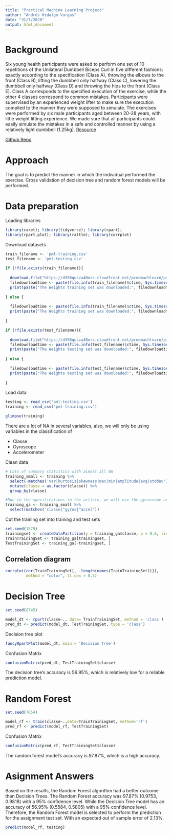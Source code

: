 ```yaml
---
title: "Practical Machine Learning Project"
author: "Andrés Hidalgo Vargas"
date: "31/7/2020"
output: html_document
---
```

# Background

Six young health participants were asked to perform one set of 10 repetitions of the Unilateral Dumbbell Biceps Curl in five different fashions: exactly according to the specification (Class A), throwing the elbows to the front (Class B), lifting the dumbbell only halfway (Class C), lowering the dumbbell only halfway (Class D) and throwing the hips to the front (Class E).\n 
Class A corresponds to the specified execution of the exercise, while the other 4 classes correspond to common mistakes. Participants were supervised by an experienced weight lifter to make sure the execution complied to the manner they were supposed to simulate. The exercises were performed by six male participants aged between 20-28 years, with little weight lifting experience. We made sure that all participants could easily simulate the mistakes in a safe and controlled manner by using a relatively light dumbbell (1.25kg). [Resource](http://groupware.les.inf.puc-rio.br/har)

[Github Repo](https://github.com/AnHiVa/Practical_ML_Project)

# Approach

The goal is to predict the manner in which the individual performed the exercise. Cross validation of decision tree and random forest models will be performed.

# Data preparation

Loading libraries
```r
library(caret); library(tidyverse); library(rpart);
library(rpart.plot); library(rattle); library(corrplot)
```

Download datasets
```r
train_filename <- 'pml-training.csv'
test_filename <- 'pml-testing.csv'
  
if (!file.exists(train_filename)){
    
  download.file("https://d396qusza40orc.cloudfront.net/predmachlearn/pml-training.csv",train_filename, method = "curl")
  filedownloadtime <- paste(file.info(train_filename)$ctime, Sys.timezone(), sep = " ")
  print(paste("The Weights training set was downloaded:", filedownloadtime,sep = " "))
    
} else {
    
  filedownloadtime <- paste(file.info(train_filename)$ctime, Sys.timezone(), sep = " ")
  print(paste("The Weights training set was downloaded:", filedownloadtime, sep = " "))
    
}

if (!file.exists(test_filename)){
  
  download.file("https://d396qusza40orc.cloudfront.net/predmachlearn/pml-testing.csv",test_filename, method = "curl")
  filedownloadtime <- paste(file.info(test_filename)$ctime, Sys.timezone(), sep = " ")
  print(paste("The Weights testing set was downloaded:", filedownloadtime,sep = " "))
  
} else {
  
  filedownloadtime <- paste(file.info(test_filename)$ctime, Sys.timezone(), sep = " ")
  print(paste("The Weights testing set was downloaded:", filedownloadtime, sep = " "))
  
}

```

Load data
```r
testing <- read_csv('pml-testing.csv')
training <- read_csv('pml-training.csv')

glimpse(training)
```

There are a lot of NA in several variables, also, we will only be using variables in the classification of

- Classe
- Gyroscope
- Accelerometer


Clean data
```r
# Lots of summary statistics with almost all NA
training_small <- training %>%
  select(-matches('var|kurtosis|skewness|max|min|amplitude|avg|stddev')) %>%
  mutate(classe = as.factor(classe)) %>%
  group_by(classe)

#Due to the specifications in the article, we will use the gyroscope and accelerometer as our predictor
training_ga <- training_small %>%
  select(matches('classe|^gyros|^accel'))
```

Cut the training set into training and test sets
```r

set.seed(1579)
trainingset <- createDataPartition(y = training_ga$classe, p = 0.6, list = FALSE)
TrainTrainingSet <- training_ga[trainingset, ]
TestTrainingSet <- training_ga[-trainingset, ]
```

## Correlation diagram
```r
corrplot(cor(TrainTrainingSet[, -length(names(TrainTrainingSet))]), 
         method = "color", tl.cex = 0.5)
```

# Decision Tree

```r
set.seed(8745)

model_dt <- rpart(classe~., data= TrainTrainingSet, method = 'class')
pred_dt <- predict(model_dt, TestTrainingSet, type = 'class')
```

Decision tree plot
```r
fancyRpartPlot(model_dt, main = 'Decision Tree')
```

Confusion Matrix 
```r
confusionMatrix(pred_dt, TestTrainingSet$classe)
```
The decision tree's accuracy is 56.95%, which is relatively low for a reliable prediction model.

# Random Forest 

```r
set.seed(7654)

model_rf <- train(classe~.,data=TrainTrainingSet, method='rf')
pred_rf <- predict(model_rf, TestTrainingSet)
```

Confusion Matrix
```r
confusionMatrix(pred_rf, TestTrainingSet$classe)
```
The random forest model's accuracy is 97.87%, which is a high accuracy.

# Asignment Answers

Based on the results, the Random Forest algorithm had a better outcome than Decision Trees. The Random Forest accuracy was 97.87% (0.9753, 0.9818) with a 95% confidence level. While the Decision Tree model has an accuracy of 56.95% (0.5584, 0.5805) with a 95% confidence level.\n
Therefore, the Random Forest model is selected to perform the prediction for the assignment test set. With an expected out of sample error of 2.13%.

```r
predict(model_rf, testing)
```